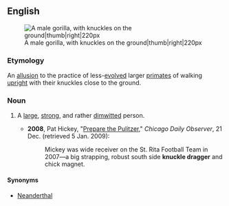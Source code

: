 ==English==
[[Image:Male silverback Gorilla.JPG|A male gorilla, with knuckles on the ground|thumb|right|220px]]

===Etymology===
An [[allusion]] to the practice of less-[[evolve]]d larger [[primate]]s of walking [[upright]] with their knuckles close to the ground. 

===Noun===
{{en-noun|sg=[[knuckle]] [[dragger]]}}

# {{idiomatic|often|derogatory}} A [[large]], [[strong]], and rather [[dimwitted]] person. 
#* '''2008''', Pat Hickey, "[http://cdobs.com/archive/our-columns/prepare-the-pulitzer-tribune-finds-cookies-contain-eggs-and-milk%2C2236/ Prepare the Pulitzer]," ''Chicago Daily Observer'', 21 Dec. (retrieved 5 Jan. 2009):
#*: Mickey was wide receiver on the St. Rita Football Team in 2007—a big strapping, robust south side '''knuckle dragger''' and chick magnet.

====Synonyms====
* [[neanderthal|Neanderthal]]